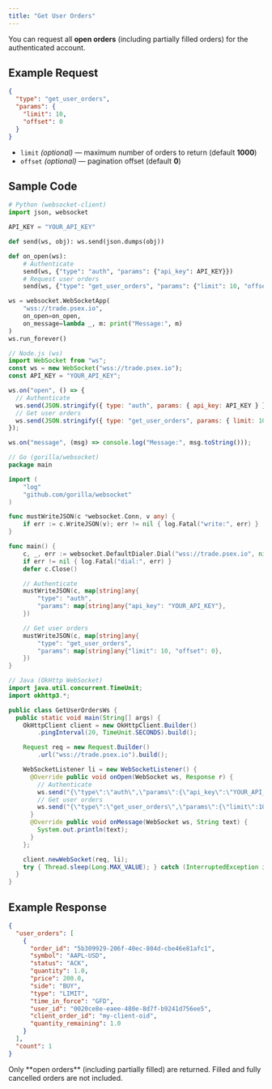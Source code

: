 ```yaml
---
title: "Get User Orders"
---
```


You can request all **open orders** (including partially filled orders) for the authenticated account.  

## Example Request

```json
{
  "type": "get_user_orders",
  "params": {
    "limit": 10,
    "offset": 0
  }
}
```

- `limit` *(optional)* — maximum number of orders to return (default **1000**)  
- `offset` *(optional)* — pagination offset (default **0**)  

## Sample Code

<CodeGroup>

```python python
# Python (websocket-client)
import json, websocket

API_KEY = "YOUR_API_KEY"

def send(ws, obj): ws.send(json.dumps(obj))

def on_open(ws):
    # Authenticate
    send(ws, {"type": "auth", "params": {"api_key": API_KEY}})
    # Request user orders
    send(ws, {"type": "get_user_orders", "params": {"limit": 10, "offset": 0}})

ws = websocket.WebSocketApp(
    "wss://trade.psex.io",
    on_open=on_open,
    on_message=lambda _, m: print("Message:", m)
)
ws.run_forever()
```

```javascript node
// Node.js (ws)
import WebSocket from "ws";
const ws = new WebSocket("wss://trade.psex.io");
const API_KEY = "YOUR_API_KEY";

ws.on("open", () => {
  // Authenticate
  ws.send(JSON.stringify({ type: "auth", params: { api_key: API_KEY } }));
  // Get user orders
  ws.send(JSON.stringify({ type: "get_user_orders", params: { limit: 10, offset: 0 } }));
});

ws.on("message", (msg) => console.log("Message:", msg.toString()));
```

```go go
// Go (gorilla/websocket)
package main

import (
	"log"
	"github.com/gorilla/websocket"
)

func mustWriteJSON(c *websocket.Conn, v any) {
	if err := c.WriteJSON(v); err != nil { log.Fatal("write:", err) }
}

func main() {
	c, _, err := websocket.DefaultDialer.Dial("wss://trade.psex.io", nil)
	if err != nil { log.Fatal("dial:", err) }
	defer c.Close()

	// Authenticate
	mustWriteJSON(c, map[string]any{
		"type": "auth",
		"params": map[string]any{"api_key": "YOUR_API_KEY"},
	})

	// Get user orders
	mustWriteJSON(c, map[string]any{
		"type": "get_user_orders",
		"params": map[string]any{"limit": 10, "offset": 0},
	})
}
```

```java java
// Java (OkHttp WebSocket)
import java.util.concurrent.TimeUnit;
import okhttp3.*;

public class GetUserOrdersWs {
  public static void main(String[] args) {
    OkHttpClient client = new OkHttpClient.Builder()
        .pingInterval(20, TimeUnit.SECONDS).build();

    Request req = new Request.Builder()
        .url("wss://trade.psex.io").build();

    WebSocketListener li = new WebSocketListener() {
      @Override public void onOpen(WebSocket ws, Response r) {
        // Authenticate
        ws.send("{\"type\":\"auth\",\"params\":{\"api_key\":\"YOUR_API_KEY\"}}");
        // Get user orders
        ws.send("{\"type\":\"get_user_orders\",\"params\":{\"limit\":10,\"offset\":0}}");
      }
      @Override public void onMessage(WebSocket ws, String text) {
        System.out.println(text);
      }
    };

    client.newWebSocket(req, li);
    try { Thread.sleep(Long.MAX_VALUE); } catch (InterruptedException ignored) {}
  }
}
```

</CodeGroup>

## Example Response

```json
{
  "user_orders": [
    {
      "order_id": "5b309929-206f-40ec-804d-cbe46e81afc1",
      "symbol": "AAPL-USD",
      "status": "ACK",
      "quantity": 1.0,
      "price": 200.0,
      "side": "BUY",
      "type": "LIMIT",
      "time_in_force": "GFD",
      "user_id": "0020ce8e-eaee-480e-8d7f-b9241d756ee5",
      "client_order_id": "my-client-oid",
      "quantity_remaining": 1.0
    }
  ],
  "count": 1
}
```

<Note>
  Only **open orders** (including partially filled) are returned.  
  Filled and fully cancelled orders are not included.
</Note>
